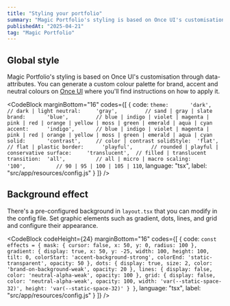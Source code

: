 ```yaml
---
title: "Styling your portfolio"
summary: "Magic Portfolio's styling is based on Once UI's customisation through data-attributes."
publishedAt: "2025-04-21"
tag: "Magic Portfolio"
---
```


## Global style

Magic Portfolio's styling is based on Once UI's customisation through data-attributes. You can generate a custom colour palette for brand, accent and neutral colours on [Once UI](https://once-ui.com/customize) where you'll find instructions on how to apply it.

<CodeBlock
    marginBottom="16"
    codes={[
  {
    code:
`theme:       'dark',         // dark | light
neutral:     'gray',         // sand | gray | slate
brand:       'blue',         // blue | indigo | violet | magenta | pink | red | orange | yellow | moss | green | emerald | aqua | cyan
accent:      'indigo',       // blue | indigo | violet | magenta | pink | red | orange | yellow | moss | green | emerald | aqua | cyan
solid:       'contrast',     // color | contrast
solidStyle:  'flat',         // flat | plastic
border:      'playful',      // rounded | playful | conservative
surface:     'translucent',  // filled | translucent
transition:  'all',          // all | micro | macro
scaling:     '100',          // 90 | 95 | 100 | 105 | 110`, 
    language: "tsx",
    label: "src/app/resources/config.js"
  }
]} />

## Background effect

There's a pre-configured background in `layout.tsx` that you can modify in the config file. Set graphic elements such as gradient, dots, lines, and grid and configure their appearance.

<CodeBlock
    codeHeight={24}
    marginBottom="16"
    codes={[
  {
    code:
`const effects = {
    mask: {
      cursor: false,
      x: 50,
      y: 0,
      radius: 100
    },
    gradient: {
      display: true,
      x: 50,
      y: -25,
      width: 100,
      height: 100,
      tilt: 0,
      colorStart: 'accent-background-strong',
      colorEnd: 'static-transparent',
      opacity: 50
    },
    dots: {
      display: true,
      size: 2,
      color: 'brand-on-background-weak',
      opacity: 20
    },
    lines: {
      display: false,
      color: 'neutral-alpha-weak',
      opacity: 100
    },
    grid: {
      display: false,
      color: 'neutral-alpha-weak',
      opacity: 100,
      width: 'var(--static-space-32)',
      height: 'var(--static-space-32)'
    }
}`, 
    language: "tsx",
    label: "src/app/resources/config.js"
  }
]} />